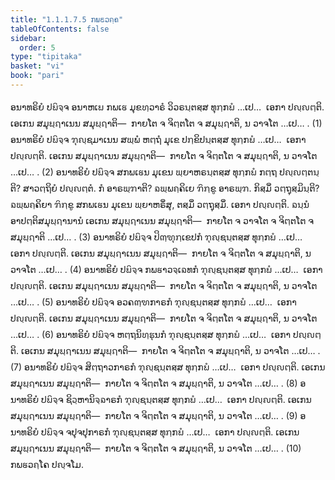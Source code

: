 ```yaml
---
title: "1.1.1.7.5 ກພຬວຄ຺ຄ"
tableOfContents: false
sidebar:
  order: 5
type: "tipitaka"
basket: "vi"
book: "pari"
---
```



<DynamicBreadcrumb />

<Division number="154" book="pari">

<Paragraph number="283" book="pari">
ອນາທຣິຍໍ ປຏິຈ຺ຈ ອນາຫເຏ ກພເຬ ມຸຂທ຺ວາຣໍ ວິວຣນ຺ຕສ຺ສ ທຸກ຺ກຏໍ …ເປ…  ເອກາ ປຎ຺ຎຕ຺ຕິ. ເອເກນ ສມຸຏ຺ຐາເນນ ສມຸຏ຺ຐາຕິ—  ກາຍໂຕ ຈ ຈິຕ຺ຕໂຕ ຈ ສມຸຏ຺ຐາຕິ, ນ ວາຈໂຕ …ເປ… . (1)
</Paragraph>

<Paragraph number="284" book="pari">
ອນາທຣິຍໍ ປຏິຈ຺ຈ ຠຸຎ຺ຊມາເນນ ສພ຺ພໍ ຫຕ຺ຖໍ ມຸເຂ ປກ຺ຂິປນ຺ຕສ຺ສ ທຸກ຺ກຏໍ …ເປ…  ເອກາ ປຎ຺ຎຕ຺ຕິ. ເອເກນ ສມຸຏ຺ຐາເນນ ສມຸຏ຺ຐາຕິ—  ກາຍໂຕ ຈ ຈິຕ຺ຕໂຕ ຈ ສມຸຏ຺ຐາຕິ, ນ ວາຈໂຕ …ເປ… . (2)
</Paragraph>

<Paragraph number="285" book="pari">
ອນາທຣິຍໍ ປຏິຈ຺ຈ ສກພເຬນ ມຸເຂນ ພ຺ຍາຫຣນ຺ຕສ຺ສ ທຸກ຺ກຏໍ ກຕ຺ຖ ປຎ຺ຎຕ຺ຕນ຺ຕິ? ສາວຕ຺ຖິຍໍ ປຎ຺ຎຕ຺ຕໍ. ກໍ ອາຣພ຺ຠາຕິ? ຉພ຺ພຄ຺ຄິເຍ ຠິກ຺ຂູ ອາຣພ຺ຠ. ກິສ຺ມິໍ ວຕ຺ຖຸສ຺ມິນ຺ຕິ? ຉພ຺ພຄ຺ຄິຍາ ຠິກ຺ຂູ ສກພເຬນ ມຸເຂນ ພ຺ຍາຫຣິໍສຸ, ຕສ຺ມິໍ ວຕ຺ຖຸສ຺ມິໍ. ເອກາ ປຎ຺ຎຕ຺ຕິ. ຉນ຺ນໍ ອາປຕ຺ຕິສມຸຏ຺ຐານານໍ ເອເກນ ສມຸຏ຺ຐາເນນ ສມຸຏ຺ຐາຕິ—  ກາຍໂຕ ຈ ວາຈໂຕ ຈ ຈິຕ຺ຕໂຕ ຈ ສມຸຏ຺ຐາຕິ …ເປ… . (3)
</Paragraph>

<Paragraph number="286" book="pari">
ອນາທຣິຍໍ ປຏິຈ຺ຈ ປິຓ຺ຑຸກ຺ເຂປກໍ ຠຸຎ຺ຊນ຺ຕສ຺ສ ທຸກ຺ກຏໍ …ເປ…  ເອກາ ປຎ຺ຎຕ຺ຕິ. ເອເກນ ສມຸຏ຺ຐາເນນ ສມຸຏ຺ຐາຕິ—  ກາຍໂຕ ຈ ຈິຕ຺ຕໂຕ ຈ ສມຸຏ຺ຐາຕິ, ນ ວາຈໂຕ …ເປ… . (4)
</Paragraph>

<Paragraph number="287" book="pari">
ອນາທຣິຍໍ ປຏິຈ຺ຈ ກພຬາວຈ຺ເຉທກໍ ຠຸຎ຺ຊນ຺ຕສ຺ສ ທຸກ຺ກຏໍ …ເປ…  ເອກາ ປຎ຺ຎຕ຺ຕິ. ເອເກນ ສມຸຏ຺ຐາເນນ ສມຸຏ຺ຐາຕິ—  ກາຍໂຕ ຈ ຈິຕ຺ຕໂຕ ຈ ສມຸຏ຺ຐາຕິ, ນ ວາຈໂຕ …ເປ… . (5)
</Paragraph>

<Paragraph number="288" book="pari">
ອນາທຣິຍໍ ປຏິຈ຺ຈ ອວຄຓ຺ຑກາຣກໍ ຠຸຎ຺ຊນ຺ຕສ຺ສ ທຸກ຺ກຏໍ …ເປ…  ເອກາ ປຎ຺ຎຕ຺ຕິ. ເອເກນ ສມຸຏ຺ຐາເນນ ສມຸຏ຺ຐາຕິ—  ກາຍໂຕ ຈ ຈິຕ຺ຕໂຕ ຈ ສມຸຏ຺ຐາຕິ, ນ ວາຈໂຕ …ເປ… . (6)
</Paragraph>

<Paragraph number="289" book="pari">
ອນາທຣິຍໍ ປຏິຈ຺ຈ ຫຕ຺ຖນິທ຺ຘຸນກໍ ຠຸຎ຺ຊນ຺ຕສ຺ສ ທຸກ຺ກຏໍ …ເປ…  ເອກາ ປຎ຺ຎຕ຺ຕິ. ເອເກນ ສມຸຏ຺ຐາເນນ ສມຸຏ຺ຐາຕິ—  ກາຍໂຕ ຈ ຈິຕ຺ຕໂຕ ຈ ສມຸຏ຺ຐາຕິ, ນ ວາຈໂຕ …ເປ… . (7)
</Paragraph>

<Paragraph number="290" book="pari">
ອນາທຣິຍໍ ປຏິຈ຺ຈ ສິຕ຺ຖາວກາຣກໍ ຠຸຎ຺ຊນ຺ຕສ຺ສ ທຸກ຺ກຏໍ …ເປ…  ເອກາ ປຎ຺ຎຕ຺ຕິ. ເອເກນ ສມຸຏ຺ຐາເນນ ສມຸຏ຺ຐາຕິ—  ກາຍໂຕ ຈ ຈິຕ຺ຕໂຕ ຈ ສມຸຏ຺ຐາຕິ, ນ ວາຈໂຕ …ເປ… . (8)
</Paragraph>

<Paragraph number="291" book="pari">
ອນາທຣິຍໍ ປຏິຈ຺ຈ ຊິວ຺ຫານິຈ຺ຉາຣກໍ ຠຸຎ຺ຊນ຺ຕສ຺ສ ທຸກ຺ກຏໍ …ເປ…  ເອກາ ປຎ຺ຎຕ຺ຕິ. ເອເກນ ສມຸຏ຺ຐາເນນ ສມຸຏ຺ຐາຕິ—  ກາຍໂຕ ຈ ຈິຕ຺ຕໂຕ ຈ ສມຸຏ຺ຐາຕິ, ນ ວາຈໂຕ …ເປ… . (9)
</Paragraph>

<Paragraph number="292" book="pari">
ອນາທຣິຍໍ ປຏິຈ຺ຈ ຈປຸຈປຸກາຣກໍ ຠຸຎ຺ຊນ຺ຕສ຺ສ ທຸກ຺ກຏໍ …ເປ…  ເອກາ ປຎ຺ຎຕ຺ຕິ. ເອເກນ ສມຸຏ຺ຐາເນນ ສມຸຏ຺ຐາຕິ—  ກາຍໂຕ ຈ ຈິຕ຺ຕໂຕ ຈ ສມຸຏ຺ຐາຕິ, ນ ວາຈໂຕ …ເປ… . (10)

</Paragraph>
</Division>

<Paragraph number="293" type="center" book="pari">
ກພຬວຄ຺ໂຄ ປຎ຺ຈໂມ.
</Paragraph>